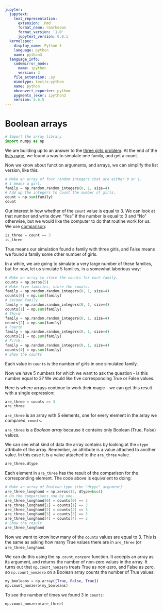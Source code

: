 ```yaml
---
jupyter:
  jupytext:
    text_representation:
      extension: .Rmd
      format_name: rmarkdown
      format_version: '1.0'
      jupytext_version: 0.8.1
  kernelspec:
    display_name: Python 3
    language: python
    name: python3
  language_info:
    codemirror_mode:
      name: ipython
      version: 3
    file_extension: .py
    mimetype: text/x-python
    name: python
    nbconvert_exporter: python
    pygments_lexer: ipython3
    version: 3.6.5
---
```


# Boolean arrays

```python
# Import the array library
import numpy as np
```

We are building up to an answer to the [three girls
problem](../code-basics/three_girls).  At the end of the [lists page](../data-types/lists), we found a way to simulate one family, and get a count.

Now we know about function arguments, and arrays, we can simplify the list
version, like this:

```python
# Make an array of four random integers that are either 0 or 1.
# 1 means a girl.
family = np.random.random_integers(0, 1, size=4)
# Add up the integers to count the number of girls.
count = np.sum(family)
count
```

Our interest in how whether of the `count` value is equal to 3. We can look at
that number and write down "Yes" if the number is equal to 3 and "No"
otherwise, but we would like the computer to do that routine
work for us.  We use [comparison](../data-types/Comparison):

```python
is_three = count == 3
is_three
```

True means our simulation found a family with three girls, and False means we
found a family some other number of girls.

In a while, we are going to simulate a very large number of these families, but for now, let us simulate 5 families, in a somewhat laborious way:

```python
# Make an array to store the counts for each family.
counts = np.zeros(5)
# Make five families, store the counts.
family = np.random.random_integers(0, 1, size=4)
counts[0] = np.sum(family)
# Second family
family = np.random.random_integers(0, 1, size=4)
counts[1] = np.sum(family)
# Third
family = np.random.random_integers(0, 1, size=4)
counts[2] = np.sum(family)
# Fourth
family = np.random.random_integers(0, 1, size=4)
counts[3] = np.sum(family)
# Fifth.
family = np.random.random_integers(0, 1, size=4)
counts[4] = np.sum(family)
# Show the counts
```

Each value in `counts` is the number of girls in one simulated family.

Now we have 5 numbers for which we want to ask the question - is this number
equal to 3?  We would like five corresponding True or False values.

Here is where arrays continue to work their magic - we can get this result with a single expression:

```python
are_three = counts == 3
are_three
```

`are_three` is an array with 5 elements, one for every element in the array we
compared, `counts`.

`are_three` is a *Boolean array* because it contains only Boolean (True, False) values.

We can see what kind of data the array contains by looking at the `dtype` attribute of the array.  Remember, an attribute is a value attached to another value. In this case it is a value attached to the `are_three` value.

```python
are_three.dtype
```

Each element in `are_three` has the result of the comparison for the
corresponding element.  The code above is equivalent to doing:

```python
# Make an array of Boolean type (the "dtype" argument)
are_three_longhand = np.zeros(12, dtype=bool)
# Do the comparisons one by one.
are_three_longhand[0] = counts[0] == 3
are_three_longhand[1] = counts[1] == 3
are_three_longhand[2] = counts[2] == 3
are_three_longhand[3] = counts[3] == 3
are_three_longhand[4] = counts[4] == 3
# Show the result
are_three_longhand
```

Now we want to know how many of the `counts` values are equal to 3.  This is
the same as asking how many True values there are in `are_three` (or
`are_three_longhand`.

We can do this using the `np.count_nonzero` function.  It accepts an array as its argument, and returns the number of non-zero values in the array.  It turns out that `np.count_nonzero` treats True as non-zero, and False as zero, so `np.count_nonzero` on a Boolean array counts the number of True values:

```python
my_booleans = np.array([True, False, True])
np.count_nonzero(my_booleans)
```

To see the number of times we found 3 in `counts`:

```python
np.count_nonzero(are_three)
```
